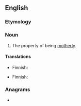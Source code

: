 ==English==

===Etymology===
{{suffix|en|motherly|ness}}

===Noun===
{{en-noun|-}}

# The property of being [[motherly]].

====Translations====
{{trans-top|quality}}
* Finnish: {{t+|fi|äidillisyys}}
{{trans-mid}}
{{trans-bottom}}

{{trans-top|property}}
* Finnish: {{t+|fi|äidillisyys}}
{{trans-mid}}
{{trans-bottom}}

===Anagrams===
* {{anagrams|en|mothers' lines}}